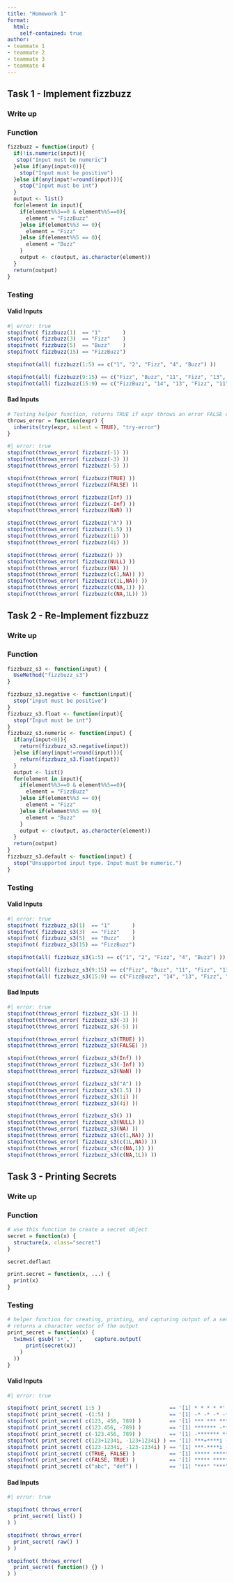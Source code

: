 ```yaml
---
title: "Homework 1"
format: 
  html:
    self-contained: true
author: 
- teammate 1
- teammate 2
- teammate 3
- teammate 4
---
```


## Task 1 - Implement fizzbuzz

### Write up

<!-- 
In this section include your write up for this task - do not include it within these html comment tags. 

The write up must appear in the rendered document.
-->

### Function

```r
fizzbuzz = function(input) {
  if(!is.numeric(input)){
   stop("Input must be numeric") 
  }else if(any(input<0)){
    stop("Input must be positive")
  }else if(any(input!=round(input))){
    stop("Input must be int")
  }
  output <- list()
  for(element in input){
    if(element%%3==0 & element%%5==0){
      element = "FizzBuzz"
    }else if(element%%3 == 0){
      element = "Fizz"
    }else if(element%%5 == 0){
      element = "Buzz"
    }
    output <- c(output, as.character(element))
  }
  return(output)
}
```

### Testing

#### Valid Inputs

```r
#| error: true
stopifnot( fizzbuzz(1)  == "1"       )
stopifnot( fizzbuzz(3)  == "Fizz"    )
stopifnot( fizzbuzz(5)  == "Buzz"    )
stopifnot( fizzbuzz(15) == "FizzBuzz")

stopifnot(all( fizzbuzz(1:5) == c("1", "2", "Fizz", "4", "Buzz") ))

stopifnot(all( fizzbuzz(9:15) == c("Fizz", "Buzz", "11", "Fizz", "13", "14", "FizzBuzz") ))
stopifnot(all( fizzbuzz(15:9) == c("FizzBuzz", "14", "13", "Fizz", "11", "Buzz", "Fizz") ))
```


#### Bad Inputs

```r
# Testing helper function, returns TRUE if expr throws an error FALSE otherwise.
throws_error = function(expr) {
  inherits(try(expr, silent = TRUE), "try-error")
}
```

```r
#| error: true
stopifnot(throws_error( fizzbuzz(-1) ))
stopifnot(throws_error( fizzbuzz(-3) ))
stopifnot(throws_error( fizzbuzz(-5) ))

stopifnot(throws_error( fizzbuzz(TRUE) ))
stopifnot(throws_error( fizzbuzz(FALSE) ))

stopifnot(throws_error( fizzbuzz(Inf) ))
stopifnot(throws_error( fizzbuzz(-Inf) ))
stopifnot(throws_error( fizzbuzz(NaN) ))

stopifnot(throws_error( fizzbuzz("A") ))
stopifnot(throws_error( fizzbuzz(1.5) ))
stopifnot(throws_error( fizzbuzz(1i) ))
stopifnot(throws_error( fizzbuzz(4i) ))

stopifnot(throws_error( fizzbuzz() ))
stopifnot(throws_error( fizzbuzz(NULL) ))
stopifnot(throws_error( fizzbuzz(NA) ))
stopifnot(throws_error( fizzbuzz(c(1,NA)) ))
stopifnot(throws_error( fizzbuzz(c(1L,NA)) ))
stopifnot(throws_error( fizzbuzz(c(NA,1)) ))
stopifnot(throws_error( fizzbuzz(c(NA,1L)) ))
```




## Task 2 - Re-Implement fizzbuzz

### Write up

<!-- 
In this section include your write up for this task - do not include it within theses html comment tags.

The write up must appear in the rendered document.
-->

### Function

```r
fizzbuzz_s3 <- function(input) {
  UseMethod("fizzbuzz_s3")
}

fizzbuzz_s3.negative <- function(input){
  stop("input must be positive")
}
fizzbuzz_s3.float <- function(input){
  stop("Input must be int")
}
fizzbuzz_s3.numeric <- function(input) {
  if(any(input<0)){
    return(fizzbuzz_s3.negative(input))
  }else if(any(input!=round(input))){
    return(fizzbuzz_s3.float(input))
  }
  output <- list()
  for(element in input){
    if(element%%3==0 & element%%5==0){
      element = "FizzBuzz"
    }else if(element%%3 == 0){
      element = "Fizz"
    }else if(element%%5 == 0){
      element = "Buzz"
    }
    output <- c(output, as.character(element))
  }
  return(output)
}
fizzbuzz_s3.default <- function(input) {
  stop("Unsupported input type. Input must be numeric.")
}
```


### Testing

#### Valid Inputs

```r
#| error: true
stopifnot( fizzbuzz_s3(1)  == "1"       )
stopifnot( fizzbuzz_s3(3)  == "Fizz"    )
stopifnot( fizzbuzz_s3(5)  == "Buzz"    )
stopifnot( fizzbuzz_s3(15) == "FizzBuzz")

stopifnot(all( fizzbuzz_s3(1:5) == c("1", "2", "Fizz", "4", "Buzz") ))

stopifnot(all( fizzbuzz_s3(9:15) == c("Fizz", "Buzz", "11", "Fizz", "13", "14", "FizzBuzz") ))
stopifnot(all( fizzbuzz_s3(15:9) == c("FizzBuzz", "14", "13", "Fizz", "11", "Buzz", "Fizz") ))
```


#### Bad Inputs

```r
#| error: true
stopifnot(throws_error( fizzbuzz_s3(-1) ))
stopifnot(throws_error( fizzbuzz_s3(-3) ))
stopifnot(throws_error( fizzbuzz_s3(-5) ))

stopifnot(throws_error( fizzbuzz_s3(TRUE) ))
stopifnot(throws_error( fizzbuzz_s3(FALSE) ))

stopifnot(throws_error( fizzbuzz_s3(Inf) ))
stopifnot(throws_error( fizzbuzz_s3(-Inf) ))
stopifnot(throws_error( fizzbuzz_s3(NaN) ))

stopifnot(throws_error( fizzbuzz_s3("A") ))
stopifnot(throws_error( fizzbuzz_s3(1.5) ))
stopifnot(throws_error( fizzbuzz_s3(1i) ))
stopifnot(throws_error( fizzbuzz_s3(4i) ))

stopifnot(throws_error( fizzbuzz_s3() ))
stopifnot(throws_error( fizzbuzz_s3(NULL) ))
stopifnot(throws_error( fizzbuzz_s3(NA) ))
stopifnot(throws_error( fizzbuzz_s3(c(1,NA)) ))
stopifnot(throws_error( fizzbuzz_s3(c(1L,NA)) ))
stopifnot(throws_error( fizzbuzz_s3(c(NA,1)) ))
stopifnot(throws_error( fizzbuzz_s3(c(NA,1L)) ))
```


## Task 3 - Printing Secrets

### Write up

<!-- 
In this section include your write up for this task - do not include it within theses html comment tags.

The write up must appear in the rendered document.
-->

### Function

```r
# use this function to create a secret object
secret = function(x) {
  structure(x, class="secret")
}

secret.deflaut
```

```r
print.secret = function(x, ...) {
  print(x)
}
```


### Testing

```r
# helper function for creating, printing, and capturing output of a secret
# returns a character vector of the output
print_secret = function(x) {
  twimws( gsub('s+',' ',    capture.output(
      print(secret(x))
    )
  ))
}
```

#### Valid Inputs

```r
#| error: true

stopifnot( print_secret( 1:5 )                      == '[1] * * * * *'            )
stopifnot( print_secret( -(1:5) )                   == '[1] -* -* -* -* -*'       )
stopifnot( print_secret( c(123, 456, 789) )         == '[1] *** *** ***'          )
stopifnot( print_secret( c(123.456, -789) )         == '[1] ******* -***'         )
stopifnot( print_secret( c(-123.456, 789) )         == '[1] -******* ***'         )
stopifnot( print_secret( c(123+1234i, -123+1234i) ) == '[1] ***+****i -***+****i' )
stopifnot( print_secret( c(123-1234i, -123-1234i) ) == '[1] ***-****i -***-****i')
stopifnot( print_secret( c(TRUE, FALSE) )           == '[1] ***** *****'          )
stopifnot( print_secret( c(FALSE, TRUE) )           == '[1] ***** *****'          )
stopifnot( print_secret( c("abc", "def") )          == '[1] "***" "***"'          )
```


#### Bad Inputs

```r
#| error: true

stopifnot( throws_error( 
  print_secret( list() ) 
) )

stopifnot( throws_error( 
  print_secret( raw() ) 
) )

stopifnot( throws_error( 
  print_secret( function() {} ) 
) )
```